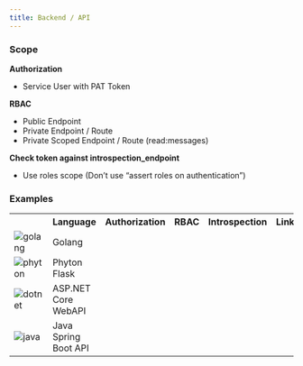 ```yaml
---
title: Backend / API
---
```


### Scope

**Authorization**
- Service User with PAT Token

**RBAC**
- Public Endpoint
- Private Endpoint / Route
- Private Scoped Endpoint / Route (read:messages)

**Check token against introspection_endpoint**
- Use roles scope (Don’t use “assert roles on authentication”)

### Examples

<table>
  <tr>
    <th></th>
    <th>Language</th>
    <th>Authorization</th>
    <th>RBAC</th>
    <th>Introspection</th>
    <th>Link</th>
    <th>Quicksstart</th>
    <th>SDK</th>
  </tr>
  <tr>
    <td>
      <img style={{width: '50px'}} src="/docs/img/tech/golang.svg" alt="golang"/>
    </td>
    <td>Golang</td>
    <td><i class="las la-check"></i></td>
    <td><i class="las la-check"></i></td>
    <td><i class="las la-check"></i></td>
    <td><a href="github.com/zitadel/zitadel-go" target="_blank"><i class="lab la-github"></i></a></td>
    <td><a href="./secure-api/go">Guide</a></td>
    <td><a href="github.com/zitadel/zitadel-go" target="_blank">SDK</a></td>
  </tr>
   <tr>
      <td>
        <img style={{width: '50px'}} src="/docs/img/tech/phyton.svg" alt="phyton"/>
      </td>
      <td>Phyton Flask</td>
      <td><i class="las la-check"></i></td>
      <td><i class="las la-check"></i></td>
      <td><i class="las la-check"></i></td>
      <td><a href="https://github.com/zitadel/example-api-python3-flask" target="_blank"><i class="lab la-github"></i></a></td>
      <td><a href="./secure-api/python-flask">Guide</a></td>
      <td><a href="github.com/zitadel/zitadel-go" target="_blank">SDKs</a></td>
    </tr>
     <tr>
          <td>
            <img style={{width: '50px'}} src="/docs/img/tech/dotnet.svg" alt="dotnet"/>
          </td>
          <td>ASP.NET Core WebAPI</td>
          <td><i class="las la-times"></i></td>
          <td><i class="las la-times"></i></td>
          <td><i class="las la-times"></i></td>
          <td></td>
          <td><a href="./call-zitadel-api/dot-net">Guide</a></td>
          <td><a href="https://github.com/smartive/zitadel-net">SDK</a></td>
        </tr>
    <tr>
      <td>
        <img style={{width: '50px'}} src="/docs/img/tech/java.svg" alt="java"/>
      </td>
      <td>Java Spring Boot API</td>
      <td><i class="las la-check"></i></td>
      <td><i class="las la-check"></i></td>
      <td><i class="las la-check"></i></td>
      <td><a href="https://github.com/zitadel/zitadel-java" target="_blank"><i class="lab la-github"></i></a></td>
      <td></td>
      <td></td>
    </tr>
</table>